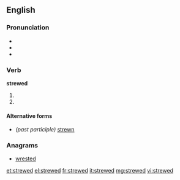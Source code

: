 ==English==

===Pronunciation===
* {{IPA|/struːd/}}
* {{audio|en-us-strewed.ogg|Audio (US)}}
* {{audio|en-uk-Strewed.ogg|Audio (UK)}}

===Verb===
'''strewed'''

# {{simple past of|strew}}
# {{past participle of|strew}}

====Alternative forms====
* ''(past participle)'' [[strewn]]

===Anagrams===
* [[wrested#English|wrested]]

[[et:strewed]]
[[el:strewed]]
[[fr:strewed]]
[[it:strewed]]
[[mg:strewed]]
[[vi:strewed]]